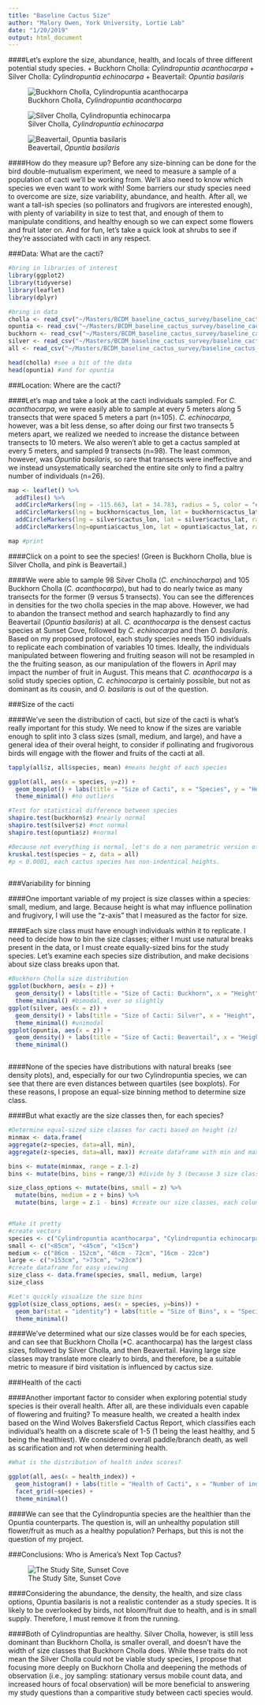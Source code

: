 ```yaml
---
title: "Baseline Cactus Size"
author: "Malory Owen, York University, Lortie Lab"
date: "1/20/2019"
output: html_document
---
```


####Let's explore the size, abundance, health, and locals of three different potential study species. 
+ Buckhorn Cholla: *Cylindropuntia acanthocarpa*
+ Silver Cholla: *Cylindropuntia echinocarpa*
+ Beavertail: *Opuntia basilaris*

![Buckhorn Cholla, *Cylindropuntia acanthocarpa*](buckhorn.jpg)

![Silver Cholla, *Cylindropuntia echinocarpa*](silver.jpg)

![Beavertail, *Opuntia basilaris*](beavertail.jpg)




####How do they measure up? Before any size-binning can be done for the bird double-mutualism experiment, we need to measure a sample of a population of cacti we'll be working from. We'll also need to know which species we even want to work with! Some barriers our study species need to overcome are size, size variability, abundance, and health. After all, we want a tall-ish species (so pollinators and frugivors are interested enough), with plenty of variability in size to test that, and enough of them to manipulate conditions, and healthy enough so we can expect some flowers and fruit later on. And for fun, let's take a quick look at shrubs to see if they're associated with cacti in any respect. 

###Data: What are the cacti?
```r

#bring in libraries of interest
library(ggplot2)
library(tidyverse)
library(leaflet)
library(dplyr)

#bring in data
cholla <- read_csv("~/Masters/BCDM_baseline_cactus_survey/baseline_cactus_size_cholla.csv")
opuntia <- read_csv("~/Masters/BCDM_baseline_cactus_survey/baseline_cactus_size_opuntia_basilaris.csv")
buckhorn <- read_csv("~/Masters/BCDM_baseline_cactus_survey/baseline_cactus_size_cylindropuntia_anthrocarpa.csv")
silver <- read_csv("~/Masters/BCDM_baseline_cactus_survey/baseline_cactus_size_cylindropuntia_echinocarpa.csv")
all <- read_csv("~/Masters/BCDM_baseline_cactus_survey/baseline_cactus_size_all.csv")
```



```r
head(cholla) #see a bit of the data
head(opuntia) #and for opuntia

```



###Location: Where are the cacti?

####Let's map and take a look at the cacti individuals sampled. For *C. acanthocarpa*, we were easily able to sample at every 5 meters along 5 transects that were spaced 5 meters a part (n=105). *C. echinocarpa*, however, was a bit less dense, so after doing our first two transects 5 meters apart, we realized we needed to increase the distance between transects to 10 meters. We also weren't able to get a cactus sampled at every 5 meters, and sampled 9 transects (n=98). The least common, however, was *Opuntia basilaris*, so rare that transects were ineffective and we instead unsystematically searched the entire site only to find a paltry number of individuals (n=26).

```r


map <- leaflet() %>% 
  addTiles() %>% 
  addCircleMarkers(lng = -115.663, lat = 34.783, radius = 5, color = "#F4D99C", popup = "Sunset Cove") %>% #map center point for Sunset Cove
  addCircleMarkers(lng = buckhorn$cactus_lon, lat = buckhorn$cactus_lat, radius = 5, color = "#D5DEAF", popup = "Buckhorn Cholla") %>% #Map buckhorn
  addCircleMarkers(lng = silver$cactus_lon, lat = silver$cactus_lat, radius = 5, color = "#AFCEDE", popup = "Silver Cholla") %>% #map silver
  addCircleMarkers(lng=opuntia$cactus_lon, lat = opuntia$cactus_lat, radius = 5, color = "#DEAFD6") #add opuntia

map #print

```

####Click on a point to see the species! (Green is Buckhorn Cholla, blue is Silver Cholla, and pink is Beavertail.)

####We were able to sample 98 Silver Cholla (*C. enchinocharpa*) and 105 Buckhorn Cholla (*C. acanthocarpa*), but had to do nearly twice as many transects for the former (9 versus 5 transects). You can see the differences in densities for the two cholla species in the map above. However, we had to abandon the transect method and search haphazardly to find any Beavertail (*Opuntia basilaris*) at all. *C. acanthocarpa* is the densest cactus species at Sunset Cove, followed by *C. echinocarpa* and then *O. basilaris*. Based on my proposed protocol, each study species needs 150 individuals to replicate each combination of variables 10 times. Ideally, the individuals manipulated between flowering and fruiting season will not be resampled in the the fruiting season, as our manipulation of the flowers in April may impact the number of fruit in August. This means that *C. acanthocarpa* is a solid study species option, *C. echinocarpa* is certainly possible, but not as dominant as its cousin, and *O. basilaris* is out of the question. 

###Size of the cacti

####We've seen the distribution of cacti, but size of the cacti is what's really important for this study. We need to know if the sizes are variable enough to split into 3 class sizes (small, medium, and large), and have a general idea of their overal height, to consider if pollinating and frugivorous birds will engage with the flower and fruits of the cacti at all. 

```r
tapply(all$z, all$species, mean) #means height of each species

ggplot(all, aes(x = species, y=z)) +
  geom_boxplot() + labs(title = "Size of Cacti", x = "Species", y = "Height in meters") +
  theme_minimal() #no outliers

```

```r
#Test for statistical difference between species
shapiro.test(buckhorn$z) #nearly normal
shapiro.test(silver$z) #not normal
shapiro.test(opuntia$z) #normal

#Because not everything is normal, let's do a non parametric version of ANOVA: Kruskall Wallis to test height of cacti 
kruskal.test(species ~ z, data = all)
#p < 0.0001, each cactus species has non-indentical heights. 



```
###Variability for binning

####One important variable of my project is size classes within a species: small, medium, and large. Because height is what may influence pollination and frugivory, I will use the "z-axis" that I measured as the factor for size. 

####Each size class must have enough individuals within it to replicate. I need to decide how to bin the size classes; either I must use natural breaks present in the data, or I must create equally-sized bins for the study species. Let's examine each species size distribution, and make decisions about size class breaks upon that.

```r
#Buckhorn Cholla size distribution
ggplot(buckhorn, aes(x = z)) +
  geom_density() + labs(title = "Size of Cacti: Buckhorn", x = "Height", y = "Cacti") +
  theme_minimal() #bimodal, ever so slightly
ggplot(silver, aes(x = z)) +
  geom_density() + labs(title = "Size of Cacti: Silver", x = "Height", y = "Cacti") +
  theme_minimal() #unimodal
ggplot(opuntia, aes(x = z)) +
  geom_density() + labs(title = "Size of Cacti: Beavertail", x = "Height", y = "Cacti") +
  theme_minimal()



```

####None of the species have distributions with natural breaks (see density plots), and, especially for our two Cylindropuntia species, we can see that there are even distances between quartiles (see boxplots). For these reasons, I propose an equal-size binning method to determine size class. 

####But what exactly are the size classes then, for each species?
```r
#Determine equal-sized size classes for cacti based on height (z)
minmax <- data.frame(
aggregate(z~species, data=all, min),
aggregate(z~species, data=all, max)) #create dataframe with min and max

bins <- mutate(minmax, range = z.1-z)
bins <- mutate(bins, bins = range/3) #divide by 3 (because 3 size classes wanted, small medium and large) to get differences between size classes

size_class_options <- mutate(bins, small = z) %>% 
  mutate(bins, medium = z + bins) %>% 
  mutate(bins, large = z.1 - bins) #create our size classes, each column represents the minimum value to start each size class. 


#Make it pretty
#create vectors
species <- c("Cylindropuntia acanthocarpa", "Cylindropuntia echinocarpa", "Opuntia basilaris")
small <- c("<85cm", "<45cm", "<15cm")
medium <- c("86cm - 152cm", "46cm - 72cm", "16cm - 22cm")
large <- c(">153cm", ">73cm", ">23cm")
#create dataframe for easy viewing
size_class <- data.frame(species, small, medium, large)
size_class

#Let's quickly visualize the size bins
ggplot(size_class_options, aes(x = species, y=bins)) +
  geom_bar(stat = "identity") + labs(title = "Size of Bins", x = "Species", y = "Bins size (meters)") +
  theme_minimal()


```

####We’ve determined what our size classes would be for each species, and can see that Buckhorn Cholla (*C. acanthocarpa) has the largest class sizes, followed by Silver Cholla, and then Beavertail. Having large size classes may translate more clearly to birds, and therefore, be a suitable metric to measure if bird visitation is influenced by cactus size.

###Health of the cacti

####Another important factor to consider when exploring potential study species is their overall health. After all, are these individuals even capable of flowering and fruiting? To measure health, we created a health index based on the Wind Wolves Bakersfield Cactus Report, which classifies each individual's health on a discrete scale of 1-5 (1 being the least healthy, and 5 being the healthiest). We considered overall paddle/branch death, as well as scarification and rot when determining health. 

```r
#What is the distribution of health index scores?

ggplot(all, aes(x = health_index)) +
  geom_histogram() + labs(title = "Health of Cacti", x = "Number of individuals in each health class by species", y = "Health class") +
  facet_grid(~species) +
  theme_minimal()

```


####We can see that the Cylindropuntia species are the healthier than the Opuntia counterparts. The question is, will an unhealthy population still flower/fruit as much as a healthy population? Perhaps, but this is not the question of my project. 

###Conclusions: Who is America's Next Top Cactus?

![The Study Site, Sunset Cove](sunset.jpg)

####Considering the abundance, the density, the health, and size class options, Opuntia basilaris is not a realistic contender as a study species. It is likely to be overlooked by birds, not bloom/fruit due to health, and is in small supply. Therefore, I must remove it from the running.

####Both of Cylindropuntias are healthy. Silver Cholla, however, is still less dominant than Buckhorn Cholla, is smaller overall, and doesn't have the width of size classes that Buckhorn Cholla does. While these traits do not mean the Silver Cholla could not be viable study species, I propose that focusing more deeply on Buckhorn Cholla and deepening the methods of observation (i.e., joy sampling: stationary versus mobile count data, and increased hours of focal observation) will be more beneficial to answering my study questions than a comparitive study between cacti species would.



